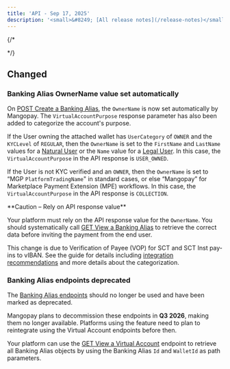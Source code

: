 ```yaml
---
title: 'API - Sep 17, 2025'  
description: '<small>&#8249; [All release notes](/release-notes)</small>'
---
```


{/* <div class="release-notes-page"> */}

## <span class="pill pill-orange">Changed</span>
### Banking Alias OwnerName value set automatically

On [POST Create a Banking Alias](/api-reference/banking-aliases/create-iban-banking-alias), the `OwnerName` is now set automatically by Mangopay. The `VirtualAccountPurpose` response parameter has also been added to categorize the account's purpose.

If the User owning the attached wallet has `UserCategory` of `OWNER` and the `KYCLevel` of `REGULAR`, then the `OwnerName` is set to the `FirstName` and `LastName` values for a [Natural User](/api-reference/users/natural-user-object-sca) or the `Name` value for a [Legal User](/api-reference/users/legal-user-object-sca). In this case, the `VirtualAccountPurpose` in the API response is `USER_OWNED`.

If the User is not KYC verified and an `OWNER`, then the `OwnerName` is set to “MGP `PlatformTradingName`" in standard cases, or else “Mangopay” for Marketplace Payment Extension (MPE) workflows. In this case, the `VirtualAccountPurpose` in the API response is `COLLECTION`.

<Warning>
**Caution – Rely on API response value**

Your platform must rely on the API response value for the `OwnerName`. You should systematically call [GET View a Banking Alias](/api-reference/banking-aliases/view-banking-alias) to retrieve the correct data before inviting the payment from the end user.
</Warning>

This change is due to Verification of Payee (VOP) for SCT and SCT Inst pay-ins to vIBAN. See the guide for details including [integration recommendations](/guides/vop/payins#integration-recommendations) and more details about the categorization.

### Banking Alias endpoints deprecated

The [Banking Alias endpoints](/api-reference/banking-aliases/banking-alias-object) should no longer be used and have been marked as deprecated. 

Mangopay plans to decommission these endpoints in **Q3 2026**, making them no longer available. Platforms using the feature need to plan to reintegrate using the Virtual Account endpoints before then.

Your platform can use the [GET View a Virtual Account](/api-reference/virtual-accounts/view-virtual-account) endpoint to retrieve all Banking Alias objects by using the Banking Alias `Id` and `WalletId` as path parameters.
